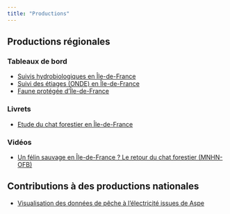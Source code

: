 ```yaml
---
title: "Productions"
---
```


## Productions régionales

### Tableaux de bord

-   [Suivis hydrobiologiques en Île-de-France](https://ofbidf.shinyapps.io/HydrobioIdF/){target="'_blank'"}
-   [Suivi des étiages (ONDE) en Île-de-France](https://ofb-idf.github.io/PRR_ONDE/){target="'_blank'"}
-   [Faune protégée d'Île-de-France](https://ofbidf.shinyapps.io/EspecesProtegeesIDF/){target="'_blank'"}

### Livrets

-   [Etude du chat forestier en Île-de-France](https://oai-gem.ofb.fr/exl-php/document-affiche/ofb_recherche_oai/OUVRE_DOC/49974?fic=doc00073302.pdf){target="'_blank'"}

### Vidéos

-   [Un félin sauvage en Île-de-France ? Le retour du chat forestier (MNHN-OFB)](https://www.youtube.com/watch?v=UopppCJfUHA){target="_blank"}

## Contributions à des productions nationales

-   [Visualisation des données de pêche à l'électricité issues de Aspe](https://ofbidf.shinyapps.io/AspeDashboard/){target="'_blank'"}
